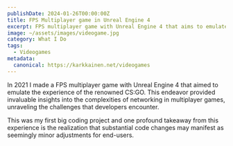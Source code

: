 ```yaml
---
publishDate: 2024-01-26T00:00:00Z
title: FPS Multiplayer game in Unreal Engine 4
excerpt: FPS multiplayer game with Unreal Engine 4 that aims to emulate the experience of the renowned CS:GO. 
image: ~/assets/images/videogame.jpg
category: What I Do
tags:
  - Videogames
metadata:
  canonical: https://karkkainen.net/videogames
---
```


In 2021 I made a FPS multiplayer game with Unreal Engine 4 that aimed to emulate the experience of the renowned CS:GO. This endeavor provided invaluable insights into the complexities of networking in multiplayer games, unraveling the challenges that developers encounter.

This was my first big coding project and one profound takeaway from this experience is the realization that substantial code changes may manifest as seemingly minor adjustments for end-users.